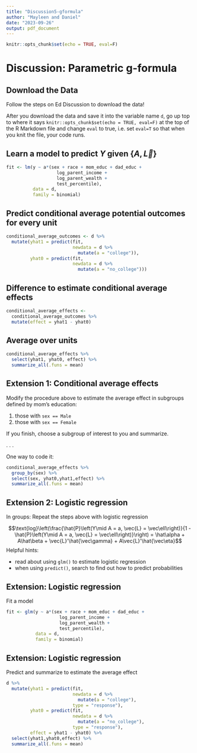 ```yaml
---
title: "Discussion5-gformula"
author: "Mayleen and Daniel"
date: "2023-09-26"
output: pdf_document
---
```


```r
knitr::opts_chunk$set(echo = TRUE, eval=F)
```

# Discussion: Parametric g-formula

## Download the Data

Follow the steps on Ed Discussion to download the data!

After you download the data and save it into the variable name `d`, go up top to where it says `knitr::opts_chunk$set(echo = TRUE, eval=F)` at the top of the R Markdown file and change `eval` to true, i.e. set `eval=T` so that when you knit the file, your code runs.

## Learn a model to predict $Y$ given $\{A,\vec{L}\}$

```r
fit <- lm(y ~ a*(sex + race + mom_educ + dad_educ + 
                   log_parent_income + 
                   log_parent_wealth + 
                   test_percentile),
          data = d,
          family = binomial)
```

## Predict conditional average potential outcomes for every unit

```r
conditional_average_outcomes <- d %>%
  mutate(yhat1 = predict(fit, 
                         newdata = d %>% 
                           mutate(a = "college")),
         yhat0 = predict(fit, 
                         newdata = d %>% 
                           mutate(a = "no_college")))
```

## Difference to estimate conditional average effects

```r
conditional_average_effects <- 
  conditional_average_outcomes %>%
  mutate(effect = yhat1 - yhat0)
```

## Average over units

```r
conditional_average_effects %>%
  select(yhat1, yhat0, effect) %>%
  summarize_all(.funs = mean)
```

## Extension 1: Conditional average effects

Modify the procedure above to estimate the average effect in subgroups defined by mom's education:

1.  those with `sex == Male`
2.  those with `sex == Female`

If you finish, choose a subgroup of interest to you and summarize.

. . .

One way to code it:

```r
conditional_average_effects %>%
  group_by(sex) %>%
  select(sex, yhat0,yhat1,effect) %>%
  summarize_all(.funs = mean)
```

## Extension 2: Logistic regression

In groups: Repeat the steps above with logistic regression

$$\text{log}\left(\frac{\hat{P}\left(Y\mid A = a, \vec{L} = \vec\ell\right)}{1 - \hat{P}\left(Y\mid A = a, \vec{L} = \vec\ell\right)}\right) = \hat\alpha + A\hat\beta + \vec{L}'\hat{\vec\gamma} + A\vec{L}'\hat{\vec\eta}$$ Helpful hints:

-   read about using `glm()` to estimate logistic regression
-   when using `predict()`, search to find out how to predict probabilities

## Extension: Logistic regression

Fit a model

```r
fit <- glm(y ~ a*(sex + race + mom_educ + dad_educ + 
                    log_parent_income + 
                    log_parent_wealth + 
                    test_percentile),
           data = d,
           family = binomial)
```

## Extension: Logistic regression

Predict and summarize to estimate the average effect

\footnotesize

```r
d %>%
  mutate(yhat1 = predict(fit, 
                         newdata = d %>% 
                           mutate(a = "college"), 
                         type = "response"),
         yhat0 = predict(fit, 
                         newdata = d %>% 
                           mutate(a = "no_college"), 
                         type = "response"),
         effect = yhat1 - yhat0) %>%
  select(yhat1,yhat0,effect) %>%
  summarize_all(.funs = mean)
```

